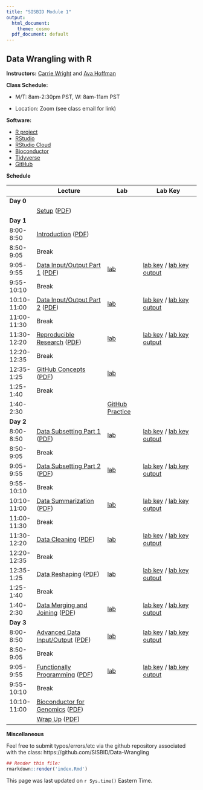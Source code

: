 ```yaml
---
title: "SISBID Module 1"
output:
  html_document:
    theme: cosmo
  pdf_document: default
---
```


## Data Wrangling with R

**Instructors:** [Carrie Wright](https://carriewright11.github.io) and [Ava Hoffman](https://www.avahoffman.com/)

**Class Schedule:**

* M/T: 8am-2:30pm PST, W: 8am-11am PST

* Location: Zoom (see class email for link)

**Software:**

* [R project](http://www.r-project.org/)
* [RStudio](http://www.rstudio.com/)
* [RStudio Cloud](https://rstudio.cloud)
* [Bioconductor](http://bioconductor.org/)
* [Tidyverse](https://www.tidyverse.org/)
* [GitHub](https://github.com/)

<!--
**Resources:**

* [Rstudio Cloud Class Project Homepage](https://rstudio.cloud/spaces/21228/projects)
* [Rstudio's cheatsheets](http://www.rstudio.com/resources/cheatsheets/) 
* [R for Data Science](http://r4ds.had.co.nz/)
* [JHU Cloud-Based Data Science](https://leanpub.com/universities/set/jhu/cloud-based-data-science)
* [Git for Humans](https://speakerdeck.com/alicebartlett/git-for-humans)
* [GitHub Labs](https://lab.github.com/)
* [swirl](http://swirlstats.com/)
* [Datacamp](http://datacamp.com/)

Please read this to setup your installation of R, git, and install required R packages
https://github.com/SISBID/Module1/blob/gh-pages/getting_started.md
--> 

**Schedule**

|             | **Lecture**                                  | **Lab**               | **Lab Key**                          |
|-------------|----------------------------------------------|-----------------------|--------------------------------------|
| **Day 0**   |                                              |                       |                                      |
|             | [Setup][x1] ([PDF][x2])                      |                       |                                      |
| **Day 1**   |                                              |                       |                                      |
| 8:00-8:50   | [Introduction][01] ([PDF][02])               |                       |                                      |
| 8:50-9:05   | Break                                        |                       |                                      |
| 9:05-9:55   | [Data Input/Output Part 1][03] ([PDF][04])   | [lab][05]             | [lab key][06] / [lab key output][07] |
| 9:55-10:10  | Break                                        |                       |                                      |
| 10:10-11:00 | [Data Input/Output Part 2][08] ([PDF][09])   | [lab][10]             | [lab key][11] / [lab key output][12] |
| 11:00-11:30 | Break                                        |                       |                                      |
| 11:30-12:20 | [Reproducible Research][13] ([PDF][14])      | [lab][15]             | [lab key][16] / [lab key output][17] |
| 12:20-12:35 | Break                                        |                       |                                      |
| 12:35-1:25  | [GitHub Concepts][18] ([PDF][19])            | [lab][20]             |                                      |
| 1:25-1:40   | Break                                        |                       |                                      |
| 1:40-2:30   |                                              | [GitHub Practice][21] |                                      |
| **Day 2**   |                                              |                       |                                      |
| 8:00-8:50   | [Data Subsetting Part 1][22] ([PDF][23])     | [lab][24]             | [lab key][25] / [lab key output][26] |
| 8:50-9:05   | Break                                        |                       |                                      |
| 9:05-9:55   | [Data Subsetting Part 2][27] ([PDF][28])     | [lab][29]             | [lab key][30] / [lab key output][31] |
| 9:55-10:10  | Break                                        |                       |                                      |
| 10:10-11:00 | [Data Summarization][32] ([PDF][33])         | [lab][34]             | [lab key][35] / [lab key output][36] |
| 11:00-11:30 | Break                                        |                       |                                      |
| 11:30-12:20 | [Data Cleaning][37] ([PDF][38])              | [lab][39]             | [lab key][40] / [lab key output][41] |
| 12:20-12:35 | Break                                        |                       |                                      |
| 12:35-1:25  | [Data Reshaping][42] ([PDF][43])             | [lab][44]             | [lab key][45] / [lab key output][46] |
| 1:25-1:40   | Break                                        |                       |                                      |
| 1:40-2:30   | [Data Merging and Joining][47] ([PDF][48])   | [lab][49]             | [lab key][50] / [lab key output][51] |
| **Day 3**   |                                              |                       |                                      |
| 8:00-8:50   | [Advanced Data Input/Output][52] ([PDF][53]) | [lab][54]             | [lab key][55] / [lab key output][56] |
| 8:50-9:05   | Break                                        |                       |                                      |
| 9:05-9:55   | [Functionally Programming][57] ([PDF][58])   | [lab][59]             | [lab key][60] / [lab key output][61] |
| 9:55-10:10  | Break                                        |                       |                                      |
| 10:10-11:00 | [Bioconductor for Genomics][62] ([PDF][63])  |                       |                                      |
|             | [Wrap Up][64] ([PDF][65])                    |                       |                                      |


[x1]: lecture_notes/Setup.html
[x2]: lecture_notes/Setup.pdf
[01]: https://docs.google.com/presentation/d/1aNFX9d0qLLfSW7nF4uOaE39D0ESlwenDg-1Ww9bDyJs/edit?usp=sharing
[02]: lecture_notes/sisbid_intro_2021.pdf
[03]: lecture_notes/Data_IO_Part1.html
[04]: lecture_notes/Data_IO_Part1.pdf
[05]: labs/data-io-lab-part1.Rmd
[06]: labs/data-io-lab-part1-key.Rmd
[07]: labs/data-io-lab-part1-key.html
[08]: lecture_notes/Data_IO_Part2.html
[09]: lecture_notes/Data_IO_Part2.pdf
[10]: labs/data-io-lab-part1.Rmd
[11]: labs/data-io-lab-part2-key.Rmd
[12]: labs/data-io-lab-part2-key.html
[13]: https://docs.google.com/presentation/d/1qorxqdmHxo1jzU0OlRrtRqFPF2k5auoZ-9L2pk_thSg/edit?usp=sharing
[14]: lecture_notes/sisbid_rep_research_2021.pdf
[15]: labs/rmarkdown-lab.Rmd
[16]: labs/rmarkdown-lab-key.Rmd
[17]: labs/rmarkdown-lab-key.html
[18]: https://docs.google.com/presentation/d/1wCJnKaYbtw9_U3AFoHbWWcTfh3oVZxqHD_N9o_eRQhA/edit?usp=sharing
[19]: lecture_notes/sisbid_github_2020.pdf
[20]: https://lab.github.com/githubtraining/introduction-to-github
[21]: labs/github-lab.md

[22]: lecture_notes/Data_Subsetting_Part1.html
[23]: lecture_notes/Data_Subsetting_Part1.pdf
[24]: labs/data-subsetting-lab-part1.Rmd
[25]: labs/data-subsetting-lab-part1-key.Rmd
[26]: labs/data-subsetting-lab-part1-key.html
[27]: lecture_notes/Data_Subsetting_Part2.html
[28]: lecture_notes/Data_Subsetting_Part2.pdf
[29]: labs/data-subsetting-lab-part2.Rmd
[30]: labs/data-subsetting-lab-part2-key.Rmd
[31]: labs/data-subsetting-lab-part2-key.html
[32]: lecture_notes/Data_Summarization.html
[33]: lecture_notes/Data_Summarization.pdf
[34]: labs/data-summarization-lab.Rmd
[35]: labs/data-summarization-lab-key.Rmd
[36]: labs/data-summarization-lab-key.html
[37]: lecture_notes/Data_Cleaning.html
[38]: lecture_notes/Data_Cleaning.pdf
[39]: labs/data-cleaning-lab.Rmd
[40]: labs/data-cleaning-lab-key.Rmd
[41]: labs/data-cleaning-lab-key.html
[42]: lecture_notes/Data_Reshaping.html
[43]: lecture_notes/Data_Reshaping.pdf
[44]: labs/data-reshaping-lab.Rmd
[45]: labs/data-reshaping-lab-key.Rmd
[46]: labs/data-reshaping-lab-key.html
[47]: lecture_notes/Merging_Join.html
[48]: lecture_notes/Merging_Join.pdf
[49]: labs/merging-lab.Rmd
[50]: labs/merging-lab-key.Rmd
[51]: labs/merging-lab-key.html

[52]: lecture_notes/Advanced_Data_IO.html
[53]: lecture_notes/Advanced_Data_IO.pdf
[54]: labs/advanced-io-lab.Rmd
[55]: labs/advanced-io-lab-key.Rmd
[56]: labs/advanced-io-lab-key.html
[57]: lecture_notes/Functional_Programming.html
[58]: lecture_notes/Functional_Programming.pdf
[59]: labs/functional-program-lab.Rmd
[60]: labs/functional-program-lab-key.Rmd
[61]: labs/functional-program-lab-key.html
[62]: lecture_notes/Bioconductor_intro.html
[63]: lecture_notes/Bioconductor_intro.pdf
[64]: https://docs.google.com/presentation/d/1DIEOk6JMF9pPpFhvoI9Mv8yDdSZsehvqI_5K34VPN1o/edit?usp=sharing
[65]: lecture_notes/sisbid_wrap_up_2020.pdf

**Miscellaneous**

Feel free to submit typos/errors/etc via the github repository associated with the class: 
https://github.com/SISBID/Data-Wrangling

```r
## Render this file:
rmarkdown::render('index.Rmd')
```

This page was last updated on `r Sys.time()` Eastern Time.
